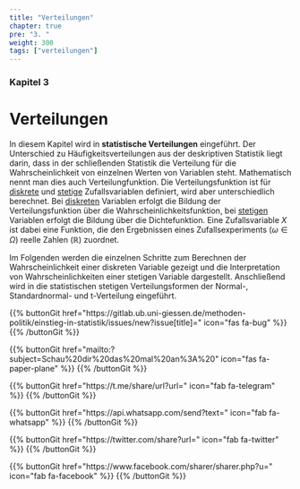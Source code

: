 ```yaml
---
title: "Verteilungen"
chapter: true
pre: "3. "
weight: 300
tags: ["verteilungen"]
---
```


### Kapitel  3

# Verteilungen

In diesem Kapitel wird in **statistische Verteilungen** eingeführt. Der Unterschied zu Häufigkeitsverteilungen aus der deskriptiven Statistik liegt darin, dass in der schließenden Statistik die Verteilung für die Wahrscheinlichkeit von einzelnen Werten von Variablen steht. Mathematisch nennt man dies auch Verteilungfunktion. Die Verteilungsfunktion ist für [diskrete](../glossar/diskret/index.html) und [stetige](../glossar/stetig/index.html) Zufallsvariablen definiert, wird aber unterschiedlich berechnet. Bei [diskreten](../glossar/diskret/index.html) Variablen erfolgt die Bildung der Verteilungsfunktion über die Wahrscheinlichkeitsfunktion, bei [stetigen](../glossar/stetig/index.html) Variablen erfolgt die Bildung über die Dichtefunktion. Eine Zufallsvariable $X$ ist dabei eine Funktion, die den Ergebnissen eines Zufallsexperiments ($\omega \in \Omega$) reelle Zahlen ($\mathbb{R}$) zuordnet. 

Im Folgenden werden die einzelnen Schritte zum Berechnen der Wahrscheinlichkeit einer diskreten Variable gezeigt und die Interpretation von Wahrscheinlichkeiten einer stetigen Variable dargestellt. Anschließend wird in die statistischen stetigen Verteilungsformen der Normal-, Standardnormal- und t-Verteilung eingeführt.

{{% buttonGit href=\"https\:\/\/gitlab.ub.uni-giessen.de\/methoden-politik\/einstieg-in-statistik\/issues\/new?issue[title]=\" icon=\"fas fa-bug\" %}} {{% /buttonGit %}} 

{{% buttonGit href=\"mailto\:?subject=Schau\%20dir\%20das\%20mal\%20an\%3A\%20\" icon=\"fas fa-paper-plane\" %}} {{% /buttonGit %}}

{{% buttonGit href=\"https\:\/\/t.me\/share\/url?url=\" icon=\"fab fa-telegram\" %}} {{% /buttonGit %}}

{{% buttonGit href=\"https\:\/\/api.whatsapp.com\/send?text=\" icon=\"fab fa-whatsapp\" %}} {{% /buttonGit %}}

{{% buttonGit href=\"https\:\/\/twitter.com\/share?url=\" icon=\"fab fa-twitter\" %}} {{% /buttonGit %}}

{{% buttonGit href=\"https\:\/\/www.facebook.com\/sharer\/sharer.php?u=\" icon=\"fab fa-facebook\" %}} {{% /buttonGit %}}